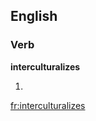 ==English==

===Verb===
'''interculturalizes'''

# {{third-person singular of|[[interculturalize]]}}

[[fr:interculturalizes]]